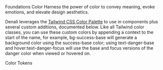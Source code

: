 
<Meta title="Foundations/Colors" />
<Unstyled>
<Subheading>Foundations</Subheading>
<Heading type="article" level="1">Color</Heading>
<Lead>Harness the power of color to convey meaning, evoke emotions, and elevate design aesthetics.</Lead>

Denali leverages the [Tailwind CSS Color Palette](https://tailwindcss.com/docs/customizing-colors)
to use in components plus several custom additions, documented below. Like all Tailwind
color classes, you can use these custom colors by appending a context to the start
of the name, for example, bg-success-base will generate a background color using
the success-base color; using text-danger-base and hover:text-danger-focus will use
the base and focus versions of the danger color when viewed or hovered on.

<Heading type="article" level="2">Color Tokens</Heading>
<SwatchBook />
</Unstyled>
